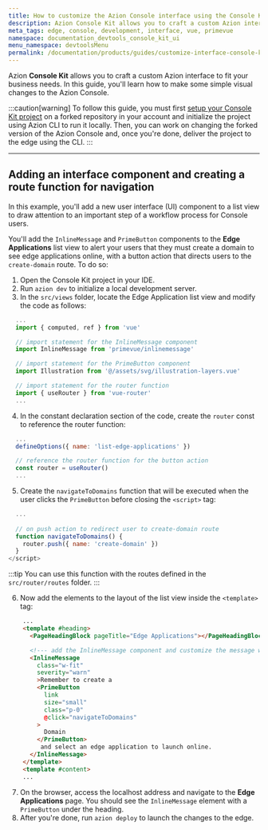 ```yaml
---
title: How to customize the Azion Console interface using the Console Kit
description: Azion Console Kit allows you to craft a custom Azion interface to fit your business needs. In this guide, you'll learn how to make some simple visual changes to the Azion Console.
meta_tags: edge, console, development, interface, vue, primevue
namespace: documentation_devtools_console_kit_ui
menu_namespace: devtoolsMenu
permalink: /documentation/products/guides/customize-interface-console-kit/
---
```


Azion **Console Kit** allows you to craft a custom Azion interface to fit your business needs. In this guide, you'll learn how to make some simple visual changes to the Azion Console.

:::caution[warning]
To follow this guide, you must first [setup your Console Kit project](/en/documentation/devtools/console-kit/#setting-up-a-project) on a forked repository in your account and initialize the project using Azion CLI to run it locally. Then, you can work on changing the forked version of the Azion Console and, once you're done, deliver the project to the edge using the CLI.
:::

---

## Adding an interface component and creating a route function for navigation

In this example, you'll add a new user interface (UI) component to a list view to draw attention to an important step of a workflow process for Console users. 

You'll add the `InlineMessage` and `PrimeButton` components to the **Edge Applications** list view to alert your users that they must create a domain to see edge applications online, with a button action that directs users to the `create-domain` route. To do so:

1. Open the Console Kit project in your IDE.
2. Run `azion dev` to initialize a local development server.
3. In the `src/views` folder, locate the Edge Application list view and modify the code as follows:

```js title="src/views/EdgeApplications/ListView.vue"
  ...
  import { computed, ref } from 'vue'

  // import statement for the InlineMessage component
  import InlineMessage from 'primevue/inlinemessage'

  // import statement for the PrimeButton component
  import Illustration from '@/assets/svg/illustration-layers.vue'

  // import statement for the router function
  import { useRouter } from 'vue-router'
  ...
```

4. In the constant declaration section of the code, create the `router` const to reference the router function:

```js title="src/views/EdgeApplications/ListView.vue"
  ...
  defineOptions({ name: 'list-edge-applications' })

  // reference the router function for the button action
  const router = useRouter()
  ...  
```

5. Create the `navigateToDomains` function that will be executed when the user clicks the `PrimeButton` before closing the `<script>` tag:

```js title="src/views/EdgeApplications/ListView.vue"
  ...
  
  // on push action to redirect user to create-domain route
  function navigateToDomains() {
    router.push({ name: 'create-domain' })
  }
</script>
```

:::tip
You can use this function with the routes defined in the `src/router/routes` folder.
:::

6. Now add the elements to the layout of the list view inside the `<template>` tag:

```html title="src/views/EdgeApplications/ListView.vue"
    ...
    <template #heading>
      <PageHeadingBlock pageTitle="Edge Applications"></PageHeadingBlock>

      <!--- add the InlineMessage component and customize the message with the button --->
      <InlineMessage
        class="w-fit"
        severity="warn"
        >Remember to create a
        <PrimeButton
          link
          size="small"
          class="p-0"
          @click="navigateToDomains"
        >
          Domain
        </PrimeButton>
         and select an edge application to launch online.
      </InlineMessage>
    </template>
    <template #content>
    ...
```

7. On the browser, access the localhost address and navigate to the **Edge Applications** page. You should see the `InlineMessage` element with a `PrimeButton` under the heading.
8. After you're done, run `azion deploy` to launch the changes to the edge.

